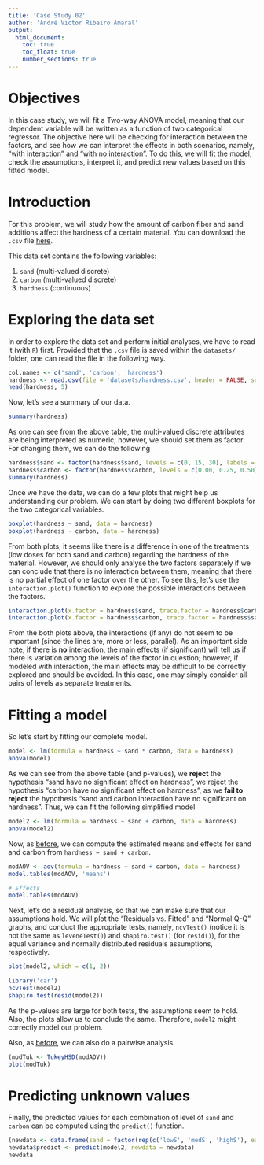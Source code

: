 ```yaml
---
title: 'Case Study 02'
author: 'André Victor Ribeiro Amaral'
output:
  html_document:
    toc: true
    toc_float: true
    number_sections: true
---
```


# Objectives {-}

In this case study, we will fit a Two-way ANOVA model, meaning that our dependent variable will be written as a function of two categorical regressor. The objective here will be checking for interaction between the factors, and see how we can interpret the effects in both scenarios, namely, "with interaction" and "with no interaction". To do this, we will fit the model, check the assumptions, interpret it, and predict new values based on this fitted model.

# Introduction

For this problem, we will study how the amount of carbon fiber and sand additions affect the hardness of a certain material. You can download the `.csv` file [here](./datasets/hardness.csv).

This data set contains the following variables:

1. `sand` (multi-valued discrete)
2. `carbon` (multi-valued discrete)
3. `hardness` (continuous)

# Exploring the data set

In order to explore the data set and perform initial analyses, we have to read it (with `R`) first. Provided that the `.csv` file is saved within the `datasets/` folder, one can read the file in the following way.

```r
col.names <- c('sand', 'carbon', 'hardness')
hardness <- read.csv(file = 'datasets/hardness.csv', header = FALSE, sep = ',', col.names = col.names)
head(hardness, 5)
```

Now, let's see a summary of our data.

```r
summary(hardness)
```

As one can see from the above table, the multi-valued discrete attributes are being interpreted as numeric; however, we should set them as factor. For changing them, we can do the following

```r
hardness$sand <- factor(hardness$sand, levels = c(0, 15, 30), labels = c('lowS', 'medS', 'highS'))
hardness$carbon <- factor(hardness$carbon, levels = c(0.00, 0.25, 0.50), labels = c('lowC', 'medC', 'highC'))
summary(hardness)
```

Once we have the data, we can do a few plots that might help us understanding our problem. We can start by doing two different boxplots for the two categorical variables.

```r
boxplot(hardness ~ sand, data = hardness)
boxplot(hardness ~ carbon, data = hardness)
```

From both plots, it seems like there is a difference in one of the treatments (low doses for both sand and carbon) regarding the hardness of the material. However, we should only analyse the two factors separately if we can conclude that there is no interaction between them, meaning that there is no partial effect of one factor over the other. To see this, let's use the `interaction.plot()` function to explore the possible interactions between the factors.

```r
interaction.plot(x.factor = hardness$sand, trace.factor = hardness$carbon, response = hardness$hardness)
interaction.plot(x.factor = hardness$carbon, trace.factor = hardness$sand, response = hardness$hardness)
```

From the both plots above, the interactions (if any) do not seem to be important (since the lines are, more or less, parallel). As an important side note, if there is **no** interaction, the main effects (if significant) will tell us if there is variation among the levels of the factor in question; however, if modeled with interaction, the main effects may be difficult to be correctly explored and should be avoided. In this case, one may simply consider all pairs of levels as separate treatments.


# Fitting a model

So let's start by fitting our complete model.

```r
model <- lm(formula = hardness ~ sand * carbon, data = hardness)
anova(model)
```

As we can see from the above table (and p-values), we **reject** the hypothesis "sand have no significant effect on hardness", we reject the hypothesis "carbon have no significant effect on hardness", as we **fail to reject** the hypothesis "sand and carbon interaction have no significant on hardness". Thus, we can fit the following simplified model

```r
model2 <- lm(formula = hardness ~ sand + carbon, data = hardness)
anova(model2)
```

Now, as [before](./case_study_01.html), we can compute the estimated means and effects for sand and carbon from `hardness ~ sand + carbon`.

```r
modAOV <- aov(formula = hardness ~ sand + carbon, data = hardness)
model.tables(modAOV, 'means')

# Effects
model.tables(modAOV)
```

Next, let's do a residual analysis, so that we can make sure that our assumptions hold. We will plot the "Residuals vs. Fitted" and "Normal Q-Q" graphs, and conduct the appropriate tests, namely, `ncvTest()` (notice it is not the same as `leveneTest()`) and `shapiro.test()` (for `resid()`), for the equal variance and normally distributed residuals assumptions, respectively.

```r
plot(model2, which = c(1, 2))

library('car')
ncvTest(model2)
shapiro.test(resid(model2))
```

As the p-values are large for both tests, the assumptions seem to hold. Also, the plots allow us to conclude the same. Therefore, `model2` might correctly model our problem.

Also, as [before](./case_study_01.html), we can also do a pairwise analysis.

```r
(modTuk <- TukeyHSD(modAOV))
plot(modTuk)
```

# Predicting unknown values

Finally, the predicted values for each combination of level of `sand` and `carbon` can be computed using the `predict()` function.

```r
(newdata <- data.frame(sand = factor(rep(c('lowS', 'medS', 'highS'), each = 3)), carbon = factor(rep(c('lowC', 'medC', 'highC'), times = 3))))
newdata$predict <- predict(model2, newdata = newdata)
newdata
```
